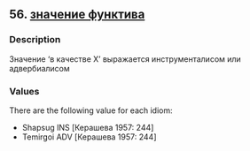 ## 56. <a href =  'https://agricolamz.github.io/The_Circassian_Isoglosses_Database/56.html'>значение функтива</a>
### Description

Значение 'в качестве X' выражается инструменталисом или адвербиалисом

### Values
There are the following value for each idiom:

* Shapsug  INS [Керашева 1957: 244] 
* Temirgoi  ADV [Керашева 1957: 244] 

